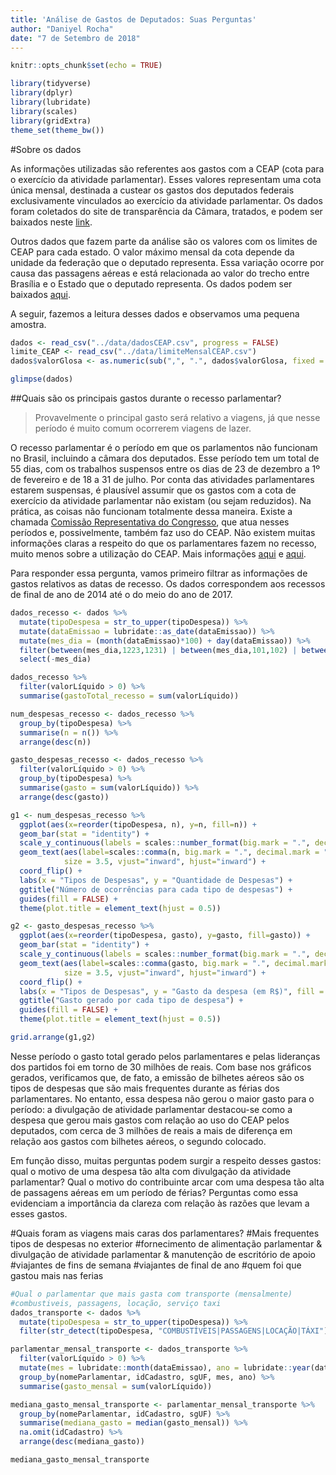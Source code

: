 ```yaml
---
title: 'Análise de Gastos de Deputados: Suas Perguntas'
author: "Daniyel Rocha"
date: "7 de Setembro de 2018"
---
```


```r
knitr::opts_chunk$set(echo = TRUE)
```

```r
library(tidyverse)
library(dplyr)
library(lubridate)
library(scales)
library(gridExtra)
theme_set(theme_bw())
```

#Sobre os dados

As informações utilizadas são referentes aos gastos com a CEAP (cota para o exercício da atividade parlamentar). Esses valores representam uma cota única mensal, destinada a custear os gastos dos deputados federais exclusivamente vinculados ao exercício da atividade parlamentar. Os dados foram coletados do site de transparência da Câmara, tratados, e podem ser baixados neste [link](https://canvas.instructure.com/courses/1402758/files/67618888/download?verifier=ibyou5PYo9aaFgRaefc0keYkHhkQ2EqIArdmI1bq&wrap=1).

Outros dados que fazem parte da análise são os valores com os limites de CEAP para cada estado. O valor máximo mensal da cota depende da unidade da federação que o deputado representa. Essa variação ocorre por causa das passagens aéreas e está relacionada ao valor do trecho entre Brasília e o Estado que o deputado representa. Os dados podem ser baixados [aqui](https://canvas.instructure.com/courses/1402758/files/67618889/download?verifier=vfi4jwcg26IVtelxRY7Sm5RnhrAuKcNrOrw2Yt6Y). 

A seguir, fazemos a leitura desses dados e observamos uma pequena amostra.
```r
dados <- read_csv("../data/dadosCEAP.csv", progress = FALSE)
limite_CEAP <- read_csv("../data/limiteMensalCEAP.csv")
dados$valorGlosa <- as.numeric(sub(",", ".", dados$valorGlosa, fixed = TRUE)) 

glimpse(dados)
```
##Quais são os principais gastos durante o recesso parlamentar?

> Provavelmente o principal gasto será relativo a viagens, já que nesse período é muito comum ocorrerem viagens de lazer.

O recesso parlamentar é o período em que os parlamentos não funcionam no Brasil, incluindo a câmara dos deputados. Esse período tem um total de 55 dias, com os trabalhos suspensos entre os dias de 23 de dezembro a 1º de fevereiro e de 18 a 31 de julho. Por conta das atividades parlamentares estarem suspensas, é plausível assumir que os gastos com a cota de exercício da atividade parlamentar não existam (ou sejam reduzidos). Na prática, as coisas não funcionam totalmente dessa maneira. Existe a chamada [Comissão Representativa do Congresso](http://www2.camara.leg.br/comunicacao/assessoria-de-imprensa/comissoes), que atua nesses períodos e, possivelmente, também faz uso do CEAP. Não existem muitas informações claras a respeito do que os parlamentares fazem no recesso, muito menos sobre a utilização do CEAP. Mais informações [aqui](http://www2.camara.leg.br/comunicacao/assessoria-de-imprensa/recesso-dos-deputados) e [aqui](https://plenarinho.leg.br/index.php/2018/01/26/o-que-e-o-recesso-parlamentar/).

Para responder essa pergunta, vamos primeiro filtrar as informações de gastos relativos as datas de recesso. Os dados correspondem aos recessos de final de ano de 2014 até o do meio do ano de 2017.
```r
dados_recesso <- dados %>% 
  mutate(tipoDespesa = str_to_upper(tipoDespesa)) %>% 
  mutate(dataEmissao = lubridate::as_date(dataEmissao)) %>% 
  mutate(mes_dia = (month(dataEmissao)*100) + day(dataEmissao)) %>% 
  filter(between(mes_dia,1223,1231) | between(mes_dia,101,102) | between(mes_dia,718,731)) %>% 
  select(-mes_dia)

dados_recesso %>% 
  filter(valorLíquido > 0) %>% 
  summarise(gastoTotal_recesso = sum(valorLíquido))

num_despesas_recesso <- dados_recesso %>% 
  group_by(tipoDespesa) %>% 
  summarise(n = n()) %>% 
  arrange(desc(n))

gasto_despesas_recesso <- dados_recesso %>% 
  filter(valorLíquido > 0) %>% 
  group_by(tipoDespesa) %>% 
  summarise(gasto = sum(valorLíquido)) %>% 
  arrange(desc(gasto))

g1 <- num_despesas_recesso %>% 
  ggplot(aes(x=reorder(tipoDespesa, n), y=n, fill=n)) +
  geom_bar(stat = "identity") + 
  scale_y_continuous(labels = scales::number_format(big.mark = ".", decimal.mark = ",")) +
  geom_text(aes(label=scales::comma(n, big.mark = ".", decimal.mark = ","), vjust = 0.5, hjust = 0),
            size = 3.5, vjust="inward", hjust="inward") +
  coord_flip() + 
  labs(x = "Tipos de Despesas", y = "Quantidade de Despesas") +
  ggtitle("Número de ocorrências para cada tipo de despesas") +
  guides(fill = FALSE) +
  theme(plot.title = element_text(hjust = 0.5))

g2 <- gasto_despesas_recesso %>% 
  ggplot(aes(x=reorder(tipoDespesa, gasto), y=gasto, fill=gasto)) +
  geom_bar(stat = "identity") +
  scale_y_continuous(labels = scales::number_format(big.mark = ".", decimal.mark = ",", prefix = "R$")) +
  geom_text(aes(label=scales::comma(gasto, big.mark = ".", decimal.mark = ","), vjust = 0.5, hjust = 0),
            size = 3.5, vjust="inward", hjust="inward") +
  coord_flip() +
  labs(x = "Tipos de Despesas", y = "Gasto da despesa (em R$)", fill = "Gasto (em R$)") +
  ggtitle("Gasto gerado por cada tipo de despesa") +
  guides(fill = FALSE) +
  theme(plot.title = element_text(hjust = 0.5))

grid.arrange(g1,g2)
```
Nesse período o gasto total gerado pelos parlamentares e pelas lideranças dos partidos foi em torno de 30 milhões de reais. Com base nos gráficos gerados, verificamos que, de fato, a emissão de bilhetes aéreos são os tipos de despesas que são mais frequentes durante as férias dos parlamentares. No entanto, essa despesa não gerou o maior gasto para o período: a divulgação de atividade parlamentar destacou-se como a despesa que gerou mais gastos com relação ao uso do CEAP pelos deputados, com cerca de 3 milhões de reais a mais de diferença em relação aos gastos com bilhetes aéreos, o segundo colocado.

Em função disso, muitas perguntas podem surgir a respeito desses gastos: qual o motivo de uma despesa tão alta com divulgação da atividade parlamentar? Qual o motivo do contribuinte arcar com uma despesa tão alta de passagens aéreas em um período de férias? Perguntas como essa evidenciam a importância da clareza com relação às razões que levam a esses gastos.




#Quais foram as viagens mais caras dos parlamentares?
#Mais frequentes tipos de despesas no exterior
#fornecimento de alimentação parlamentar & divulgação de atividade parlamentar & manutenção de escritório de apoio
#viajantes de fins de semana
#viajantes de final de ano
#quem foi que gastou mais nas ferias
```r
#Qual o parlamentar que mais gasta com transporte (mensalmente)
#combustiveis, passagens, locação, serviço taxi
dados_transporte <- dados %>% 
  mutate(tipoDespesa = str_to_upper(tipoDespesa)) %>% 
  filter(str_detect(tipoDespesa, "COMBUSTÍVEIS|PASSAGENS|LOCAÇÃO|TÁXI"))

parlamentar_mensal_transporte <- dados_transporte %>% 
  filter(valorLíquido > 0) %>% 
  mutate(mes = lubridate::month(dataEmissao), ano = lubridate::year(dataEmissao)) %>% 
  group_by(nomeParlamentar, idCadastro, sgUF, mes, ano) %>% 
  summarise(gasto_mensal = sum(valorLíquido)) 

mediana_gasto_mensal_transporte <- parlamentar_mensal_transporte %>% 
  group_by(nomeParlamentar, idCadastro, sgUF) %>% 
  summarise(mediana_gasto = median(gasto_mensal)) %>% 
  na.omit(idCadastro) %>% 
  arrange(desc(mediana_gasto))

mediana_gasto_mensal_transporte
```
